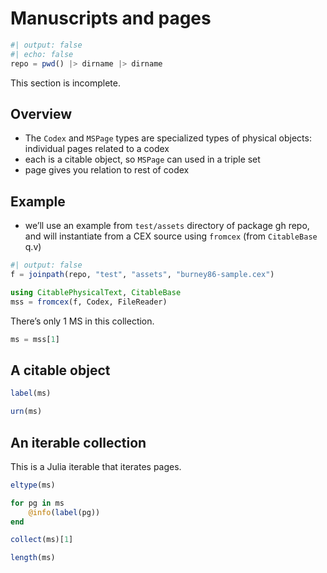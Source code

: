 # Manuscripts and pages

```julia
#| output: false
#| echo: false
repo = pwd() |> dirname |> dirname
```




::: {.callout-caution title="Documentation in progress"}
This section is incomplete.
:::


## Overview

- The `Codex` and `MSPage` types are specialized types of physical objects: individual pages related to a codex
- each is a citable object, so `MSPage` can used in a triple set
- page gives you relation to rest of codex



## Example

- we'll use an example from `test/assets` directory of package gh repo, and will instantiate from a CEX source using `fromcex` (from `CitableBase` q.v)

```julia
#| output: false
f = joinpath(repo, "test", "assets", "burney86-sample.cex")
```

```julia
using CitablePhysicalText, CitableBase
mss = fromcex(f, Codex, FileReader)
```

There's only 1 MS in this collection.

```julia
ms = mss[1]
```


## A citable object

```julia
label(ms)
```

```julia
urn(ms)
```


## An iterable collection


This is a Julia iterable that iterates pages.

```julia
eltype(ms) 
```


```julia

for pg in ms
    @info(label(pg))
end
```



```julia
collect(ms)[1]
```


```julia
length(ms)
```



